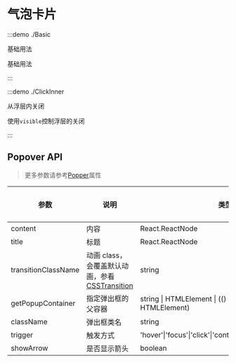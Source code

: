 # 气泡卡片

:::demo ./Basic

基础用法

基础用法

:::

:::demo ./ClickInner

从浮层内关闭

使用`visible`控制浮层的关闭

:::

## Popover API

> 更多参数请参考[Popper](/components/Popper)属性

| 参数 | 说明 | 类型 | 可选值 | 默认值 | 是否必填 |
| --- | --- | --- | --- | --- | --- |
| content | 内容 | React.ReactNode | - | - | true |
| title | 标题 | React.ReactNode | - | - | false |
| transitionClassName | 动画 class，会覆盖默认动画，参看[CSSTransition](/components/CSSTransition) | string | - | `xl-popover` | false |
| getPopupContainer | 指定弹出框的父容器 | string &#x007c; HTMLElement &#x007c; (() => string &#x007c; HTMLElement) | - | 默认为`document.body` | false |
| className | 弹出框类名 | string | - | - | false |
| trigger | 触发方式 | 'hover'&#x007c;'focus'&#x007c;'click'&#x007c;'contextMenu'&#x007c;'custom'&#x007c;array | - | 'click' | false |
| showArrow | 是否显示箭头 | boolean | - | - | false |
